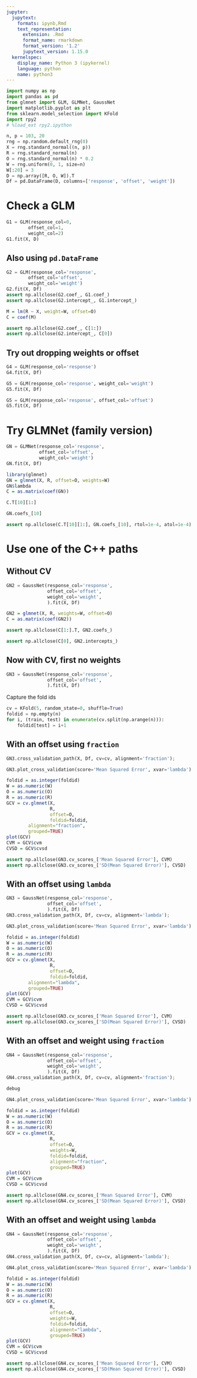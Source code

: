 ```yaml
---
jupyter:
  jupytext:
    formats: ipynb,Rmd
    text_representation:
      extension: .Rmd
      format_name: rmarkdown
      format_version: '1.2'
      jupytext_version: 1.15.0
  kernelspec:
    display_name: Python 3 (ipykernel)
    language: python
    name: python3
---
```


```python
import numpy as np
import pandas as pd
from glmnet import GLM, GLMNet, GaussNet
import matplotlib.pyplot as plt
from sklearn.model_selection import KFold
import rpy2
# %load_ext rpy2.ipython

```

```python
n, p = 103, 20
rng = np.random.default_rng(0)
X = rng.standard_normal((n, p))
R = rng.standard_normal(n) 
O = rng.standard_normal(n) * 0.2
W = rng.uniform(0, 1, size=n)
W[:20] = 3
D = np.array([R, O, W]).T
Df = pd.DataFrame(D, columns=['response', 'offset', 'weight'])
```

# Check a GLM

```python
G1 = GLM(response_col=0,
        offset_col=1,
        weight_col=2)
G1.fit(X, D)
```

## Also using `pd.DataFrame`

```python
G2 = GLM(response_col='response',
        offset_col='offset',
        weight_col='weight')
G2.fit(X, Df)
assert np.allclose(G2.coef_, G1.coef_)
assert np.allclose(G2.intercept_, G1.intercept_)
```



```r
M = lm(R ~ X, weight=W, offset=O)
C = coef(M)
```

```python
assert np.allclose(G2.coef_, C[1:])
assert np.allclose(G2.intercept_, C[0])
```

## Try out dropping weights or offset

```python
G4 = GLM(response_col='response')
G4.fit(X, Df)
```

```python
G5 = GLM(response_col='response', weight_col='weight')
G5.fit(X, Df)
```

```python
G5 = GLM(response_col='response', offset_col='offset')
G5.fit(X, Df)
```

# Try GLMNet (family version)

```python
GN = GLMNet(response_col='response',
            offset_col='offset',
            weight_col='weight')
GN.fit(X, Df)
```

```r
library(glmnet)
GN = glmnet(X, R, offset=O, weights=W)
GN$lambda
C = as.matrix(coef(GN))
```

```python
C.T[10][1:]
```

```python
GN.coefs_[10]
```

```python
assert np.allclose(C.T[10][1:], GN.coefs_[10], rtol=1e-4, atol=1e-4)
```

# Use one of the C++ paths

## Without CV

```python
GN2 = GaussNet(response_col='response',
               offset_col='offset',
               weight_col='weight',
               ).fit(X, Df)

```

```r
GN2 = glmnet(X, R, weights=W, offset=O)
C = as.matrix(coef(GN2))
```

```python
assert np.allclose(C[1:].T, GN2.coefs_)
```

```python
assert np.allclose(C[0], GN2.intercepts_)
```

## Now with CV, first no weights

```python
GN3 = GaussNet(response_col='response',
               offset_col='offset',
               ).fit(X, Df)

```

Capture the fold ids

```python
cv = KFold(5, random_state=0, shuffle=True)
foldid = np.empty(n)
for i, (train, test) in enumerate(cv.split(np.arange(n))):
    foldid[test] = i+1
```

## With an offset using `fraction`

```python
GN3.cross_validation_path(X, Df, cv=cv, alignment='fraction');
```

```python
GN3.plot_cross_validation(score='Mean Squared Error', xvar='lambda')
```

```r
foldid = as.integer(foldid)
W = as.numeric(W)
O = as.numeric(O)
R = as.numeric(R)
GCV = cv.glmnet(X,
                R, 
                offset=O,
                foldid=foldid,
		alignment="fraction",
		grouped=TRUE)
plot(GCV)
CVM = GCV$cvm
CVSD = GCV$cvsd
```

```python
assert np.allclose(GN3.cv_scores_['Mean Squared Error'], CVM)
assert np.allclose(GN3.cv_scores_['SD(Mean Squared Error)'], CVSD) 
```

## With an offset using `lambda`

```python
GN3 = GaussNet(response_col='response',
               offset_col='offset',
               ).fit(X, Df)
GN3.cross_validation_path(X, Df, cv=cv, alignment='lambda');
```

```python
GN3.plot_cross_validation(score='Mean Squared Error', xvar='lambda')
```

```r
foldid = as.integer(foldid)
W = as.numeric(W)
O = as.numeric(O)
R = as.numeric(R)
GCV = cv.glmnet(X,
                R, 
                offset=O,
                foldid=foldid,
		alignment="lambda",
		grouped=TRUE)
plot(GCV)
CVM = GCV$cvm
CVSD = GCV$cvsd
```

```python
assert np.allclose(GN3.cv_scores_['Mean Squared Error'], CVM)
assert np.allclose(GN3.cv_scores_['SD(Mean Squared Error)'], CVSD) 
```

## With an offset and weight using `fraction`

```python
GN4 = GaussNet(response_col='response',
               offset_col='offset',
	           weight_col='weight',
               ).fit(X, Df)
GN4.cross_validation_path(X, Df, cv=cv, alignment='fraction');
```

```python
debug
```

```python
GN4.plot_cross_validation(score='Mean Squared Error', xvar='lambda')
```

```r
foldid = as.integer(foldid)
W = as.numeric(W)
O = as.numeric(O)
R = as.numeric(R)
GCV = cv.glmnet(X,
                R, 
                offset=O,
                weights=W,
                foldid=foldid,
		        alignment="fraction",
		        grouped=TRUE)
plot(GCV)
CVM = GCV$cvm
CVSD = GCV$cvsd
```

```python
assert np.allclose(GN4.cv_scores_['Mean Squared Error'], CVM)
assert np.allclose(GN4.cv_scores_['SD(Mean Squared Error)'], CVSD) 
```

## With an offset and weight using `lambda`

```python
GN4 = GaussNet(response_col='response',
               offset_col='offset',
               weight_col='weight',
               ).fit(X, Df)
GN4.cross_validation_path(X, Df, cv=cv, alignment='lambda');
```

```python
GN4.plot_cross_validation(score='Mean Squared Error', xvar='lambda')
```

```r
foldid = as.integer(foldid)
W = as.numeric(W)
O = as.numeric(O)
R = as.numeric(R)
GCV = cv.glmnet(X,
                R, 
                offset=O,
                weights=W,
                foldid=foldid,
        		alignment="lambda",
        		grouped=TRUE)
plot(GCV)
CVM = GCV$cvm
CVSD = GCV$cvsd
```

```python
assert np.allclose(GN4.cv_scores_['Mean Squared Error'], CVM)
assert np.allclose(GN4.cv_scores_['SD(Mean Squared Error)'], CVSD) 
```



```python

```
